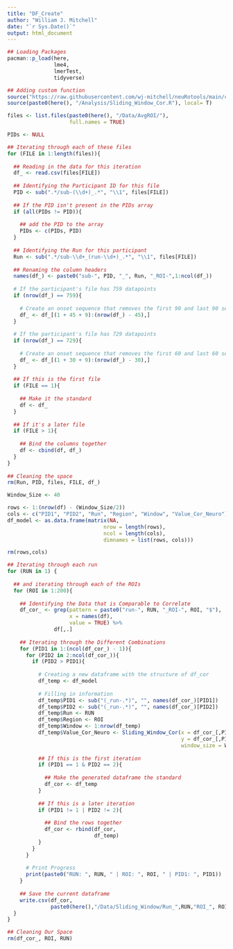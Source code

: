 ```yaml
---
title: "DF_Create"
author: "William J. Mitchell"
date: "`r Sys.Date()`"
output: html_document
---
```


```r
## Loading Packages
pacman::p_load(here, 
               lme4, 
               lmerTest, 
               tidyverse)

## Adding custom function
source("https://raw.githubusercontent.com/wj-mitchell/neuRotools/main/cormat_long.R", local= T)
source(paste0(here(), "/Analysis/Sliding_Window_Cor.R"), local= T)
```

```r
files <- list.files(paste0(here(), "/Data/AvgROI/"), 
                    full.names = TRUE)
```

```r
PIDs <- NULL
```

```r
## Iterating through each of these files
for (FILE in 1:length(files)){
  
  ## Reading in the data for this iteration
  df_ <- read.csv(files[FILE])
  
  ## Identifying the Participant ID for this file 
  PID <- sub(".*/sub-(\\d+)_.*", "\\1", files[FILE])
  
  ## If the PID isn't present in the PIDs array
  if (all(PIDs != PID)){
    
    ## add the PID to the array
    PIDs <- c(PIDs, PID)
  }
  
  ## Identifying the Run for this participant
  Run <- sub(".*/sub-\\d+_(run-\\d+)_.*", "\\1", files[FILE])
  
  ## Renaming the column headers
  names(df_) <- paste0("sub-", PID, "_", Run, "_ROI-",1:ncol(df_))
  
  # If the participant's file has 759 datapoints 
  if (nrow(df_) == 759){
    
    # Create an onset sequence that removes the first 90 and last 90 seconds, plus the 17 second buffer
    df_ <- df_[(1 + 45 + 9):(nrow(df_) - 45),]
  }
  
  # If the participant's file has 729 datapoints
  if (nrow(df_) == 729){
    
    # Create an onset sequence that removes the first 60 and last 60 seconds, plus the 17 second buffer
    df_ <- df_[(1 + 30 + 9):(nrow(df_) - 30),]
  }
  
  ## If this is the first file
  if (FILE == 1){
    
    ## Make it the standard
    df <- df_
  }
  
  ## If it's a later file
  if (FILE > 1){
    
    ## Bind the columns together
    df <- cbind(df, df_)
  }
}
  
## Cleaning the space
rm(Run, PID, files, FILE, df_)
```

```r
Window_Size <- 40
```

```r
rows <- 1:(nrow(df) - (Window_Size/2))
cols <- c("PID1", "PID2", "Run", "Region", "Window", "Value_Cor_Neuro")
df_model <- as.data.frame(matrix(NA,
                               nrow = length(rows), 
                               ncol = length(cols),
                               dimnames = list(rows, cols)))

rm(rows,cols)
```

```r
## Iterating through each run
for (RUN in 1) {
  
  ## and iterating through each of the ROIs
  for (ROI in 1:200){
    
    ## Identifying the Data that is Comparable to Correlate
    df_cor_ <- grep(pattern = paste0("run-", RUN, "_ROI-", ROI, "$"),
                    x = names(df), 
                    value = TRUE) %>%
               df[,.]
    
    ## Iterating through the Different Combinations
    for (PID1 in 1:(ncol(df_cor_) - 1)){
      for (PID2 in 2:ncol(df_cor_)){
        if (PID2 > PID1){
          
          # Creating a new dataframe with the structure of df_cor
          df_temp <- df_model
          
          # Filling in information
          df_temp$PID1 <- sub("(_run-.*)", "", names(df_cor_)[PID1])
          df_temp$PID2 <- sub("(_run-.*)", "", names(df_cor_)[PID2])
          df_temp$Run <- RUN
          df_temp$Region <- ROI
          df_temp$Window <- 1:nrow(df_temp)
          df_temp$Value_Cor_Neuro <- Sliding_Window_Cor(x = df_cor_[,PID1],
                                                        y = df_cor_[,PID2],
                                                        window_size = Window_Size)
          
          ## If this is the first iteration
          if (PID1 == 1 & PID2 == 2){
            
            ## Make the generated dataframe the standard
            df_cor <- df_temp
          }
          
          ## If this is a later iteration
          if (PID1 != 1 | PID2 != 2){
            
            ## Bind the rows together
            df_cor <- rbind(df_cor,
                            df_temp)
          }
        }
      }
      
      # Print Progress
      print(paste0("RUN: ", RUN, " | ROI: ", ROI, " | PID1: ", PID1))
    }
    
    ## Save the current dataframe
    write.csv(df_cor,
              paste0(here(),"/Data/Sliding_Window/Run_",RUN,"ROI_", ROI,".csv"))
  }
}

## Cleaning Our Space
rm(df_cor_, ROI, RUN)
```







